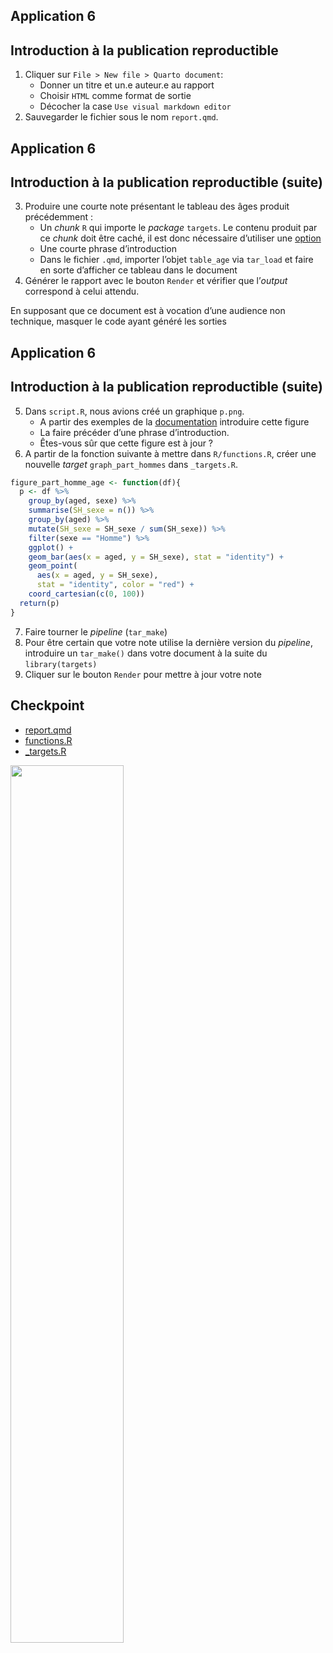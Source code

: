 ## Application 6

:::{.callout-tip collapse="true" icon=false}
## Introduction à la publication reproductible

:::{.incremental}
1. Cliquer sur `File > New file > Quarto document`:
    + Donner un titre et un.e auteur.e au rapport
    + Choisir `HTML` comme format de sortie
    + Décocher la case `Use visual markdown editor`
2. Sauvegarder le fichier sous le nom `report.qmd`.
:::

:::

## Application 6

:::{.callout-tip collapse="true" icon=false}
## Introduction à la publication reproductible (suite)

:::{.incremental}
3. Produire une courte note présentant le tableau des âges produit précédemment :
    + Un _chunk_ `R` qui importe le _package_ `targets`. Le contenu produit par ce _chunk_ doit être caché, il est donc nécessaire d'utiliser une [option](https://quarto.org/docs/computations/execution-options.html)
    + Une courte phrase d'introduction
    + Dans le fichier `.qmd`, importer l'objet `table_age` via `tar_load` et faire en sorte d'afficher ce tableau dans le document
    
4. Générer le rapport avec le bouton `Render` et vérifier que l'*output* correspond à celui attendu.
:::

:::

::: {.callout-important}
En supposant que ce document est à vocation d'une audience non technique, masquer le code ayant généré les sorties
:::

## Application 6 {.smaller}

:::{.callout-tip collapse="true" icon=false}
## Introduction à la publication reproductible (suite)

5. Dans `script.R`, nous avions créé un graphique `p.png`. 
    + A partir des exemples de la [documentation](https://quarto.org/docs/authoring/figures.html)
introduire cette figure
    + La faire précéder d'une phrase d'introduction.
    + Êtes-vous sûr que cette figure est à jour ?

6. A partir de la fonction suivante à mettre dans `R/functions.R`, 
créer une nouvelle _target_ `graph_part_hommes` dans `_targets.R`.

```r
figure_part_homme_age <- function(df){
  p <- df %>%
    group_by(aged, sexe) %>%
    summarise(SH_sexe = n()) %>%
    group_by(aged) %>%
    mutate(SH_sexe = SH_sexe / sum(SH_sexe)) %>%
    filter(sexe == "Homme") %>%
    ggplot() +
    geom_bar(aes(x = aged, y = SH_sexe), stat = "identity") +
    geom_point(
      aes(x = aged, y = SH_sexe),
      stat = "identity", color = "red") +
    coord_cartesian(c(0, 100))
  return(p)
}
```

7. Faire tourner le _pipeline_ (`tar_make`)
8. Pour être certain que votre note utilise la dernière version du _pipeline_, introduire
un `tar_make()` dans votre document à la suite du `library(targets)`
9. Cliquer sur le bouton `Render` pour mettre à jour votre note
:::


## Checkpoint

::: {layout=[30,70]}

- [report.qmd](https://github.com/cbobinec/formation-bonnes-pratiques-git-R/tree/main/R/checkpoints/application6/report.qmd)
- [functions.R](https://github.com/cbobinec/formation-bonnes-pratiques-git-R/tree/main/R/checkpoints/application6/functions.R)
- [_targets.R](https://github.com/cbobinec/formation-bonnes-pratiques-git-R/tree/main/R/checkpoints/application6/_targets.R)

![](checkpoint.jpg){width=60%}
:::